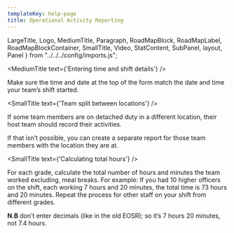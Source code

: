 ```yaml
---
templateKey: help-page
title: Operational Activity Reporting
---
```

LargeTitle, Logo, MediumTitle, Paragraph, RoadMapBlock, RoadMapLabel, RoadMapBlockContainer, SmallTitle, Video, StatContent,
SubPanel, layout, Panel } from "../../../config/imports.js";

<MediumTitle text={'Entering time and shift details'} />

Make sure the time and date at the top of the form match the date and time your team’s shift started.

<SmallTitle text={'Team split between locations'} />

If some team members are on detached duty in a different location, their host team should record their activities.

If that isn’t possible, you can create a separate report for those team members with the location they are at.

<SmallTitle text={'Calculating total hours'} />

For each grade, calculate the total number of hours and minutes the team worked excluding, meal breaks. For example:
If you had 10 higher officers on the shift, each working 7 hours and 20 minutes, the total time is 73 hours and 20 minutes.
Repeat the process for other staff on your shift from different grades.

**N.B** don’t enter decimals (like in the old EOSR); so it’s 7 hours 20 minutes, not 7.4 hours.